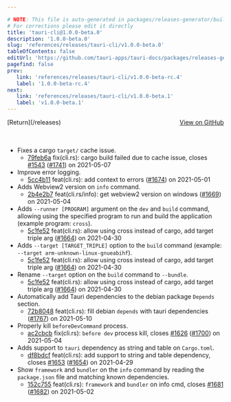 ```yaml
---

# NOTE: This file is auto-generated in packages/releases-generator/build.ts
# For corrections please edit it directly
title: 'tauri-cli@1.0.0-beta.0'
description: '1.0.0-beta.0'
slug: 'references/releases/tauri-cli/v1.0.0-beta.0'
tableOfContents: false
editUrl: 'https://github.com/tauri-apps/tauri-docs/packages/releases-generator/build.ts'
pagefind: false
prev:
   link: 'references/releases/tauri-cli/v1.0.0-beta-rc.4'
   label: '1.0.0-beta-rc.4'
next:
   link: 'references/releases/tauri-cli/v1.0.0-beta.1'
   label: 'v1.0.0-beta.1'
---
```


			

<ReleaseSidebar slug="references/releases/tauri-cli"  packageName="tauri-cli" />

<div style="margin-bottom:3rem; display: flex; justify-content: space-between; align-items: center"><span>[Return](/releases)</span><span><a href="https://github.com/tauri-apps/tauri/releases/tag/tauri-cli-v1.0.0-beta.0">View on GitHub</a></span></div>

- Fixes a cargo `target/` cache issue.
  - [79feb6a](https://www.github.com/tauri-apps/tauri/commit/79feb6a918c2b40af771b5dccc94c8f6f4176986) fix(cli.rs): cargo build failed due to cache issue, closes [#1543](https://www.github.com/tauri-apps/tauri/pull/1543) ([#1741](https://www.github.com/tauri-apps/tauri/pull/1741)) on 2021-05-07
- Improve error logging.
  - [5cc4b11](https://www.github.com/tauri-apps/tauri/commit/5cc4b11f5d00a1e7e580e31785b31c491c06d8d7) feat(cli.rs): add context to errors ([#1674](https://www.github.com/tauri-apps/tauri/pull/1674)) on 2021-05-01
- Adds Webview2 version on `info` command.
  - [2b4e2b7](https://www.github.com/tauri-apps/tauri/commit/2b4e2b7560515b76002d0c724bcca1f470ed106f) feat(cli.rs/info): get webview2 version on windows ([#1669](https://www.github.com/tauri-apps/tauri/pull/1669)) on 2021-05-04
- Adds `--runner [PROGRAM]` argument on the `dev` and `build` command, allowing using the specified program to run and build the application (example program: `cross`).
  - [5c1fe52](https://www.github.com/tauri-apps/tauri/commit/5c1fe52c2bd74e2a8f6c99c2870af967e6309e8d) feat(cli.rs): allow using cross instead of cargo, add target triple arg ([#1664](https://www.github.com/tauri-apps/tauri/pull/1664)) on 2021-04-30
- Adds `--target [TARGET_TRIPLE]` option to the `build` command (example: `--target arm-unknown-linux-gnueabihf`).
  - [5c1fe52](https://www.github.com/tauri-apps/tauri/commit/5c1fe52c2bd74e2a8f6c99c2870af967e6309e8d) feat(cli.rs): allow using cross instead of cargo, add target triple arg ([#1664](https://www.github.com/tauri-apps/tauri/pull/1664)) on 2021-04-30
- Rename `--target` option on the `build` command to `--bundle`.
  - [5c1fe52](https://www.github.com/tauri-apps/tauri/commit/5c1fe52c2bd74e2a8f6c99c2870af967e6309e8d) feat(cli.rs): allow using cross instead of cargo, add target triple arg ([#1664](https://www.github.com/tauri-apps/tauri/pull/1664)) on 2021-04-30
- Automatically add Tauri dependencies to the debian package `Depends` section.
  - [72b8048](https://www.github.com/tauri-apps/tauri/commit/72b8048b5ada7a18d71b0fd8a4a0177109b43db7) feat(cli.rs): fill debian `depends` with tauri dependencies ([#1767](https://www.github.com/tauri-apps/tauri/pull/1767)) on 2021-05-10
- Properly kill `beforeDevCommand` process.
  - [ac2cbcb](https://www.github.com/tauri-apps/tauri/commit/ac2cbcb131819e01074e1ed8fb6808260c56a027) fix(cli.rs): `before dev` process kill, closes [#1626](https://www.github.com/tauri-apps/tauri/pull/1626) ([#1700](https://www.github.com/tauri-apps/tauri/pull/1700)) on 2021-05-04
- Adds support to `tauri` dependency as string and table on `Cargo.toml`.
  - [df8bdcf](https://www.github.com/tauri-apps/tauri/commit/df8bdcf0631fd4e1e7035eb20a954574da96de66) feat(cli.rs): add support to string and table dependency, closes [#1653](https://www.github.com/tauri-apps/tauri/pull/1653) ([#1654](https://www.github.com/tauri-apps/tauri/pull/1654)) on 2021-04-29
- Show `framework` and `bundler` on the `info` command by reading the `package.json` file and matching known dependencies.
  - [152c755](https://www.github.com/tauri-apps/tauri/commit/152c755c4787b323ca3469c45934cc1e4d368cfa) feat(cli.rs): `framework` and `bundler` on info cmd, closes [#1681](https://www.github.com/tauri-apps/tauri/pull/1681) ([#1682](https://www.github.com/tauri-apps/tauri/pull/1682)) on 2021-05-02

